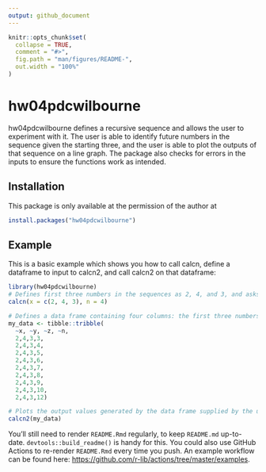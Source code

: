 ```yaml
---
output: github_document
---
```


<!-- README.md is generated from README.Rmd. Please edit that file -->

```r
knitr::opts_chunk$set(
  collapse = TRUE,
  comment = "#>",
  fig.path = "man/figures/README-",
  out.width = "100%"
)
```

# hw04pdcwilbourne

<!-- badges: start -->
<!-- badges: end -->

hw04pdcwilbourne defines a recursive sequence and allows the user to experiment with it. The user is able to identify future numbers in the sequence given the starting three, and the user is able to plot the outputs of that sequence on a line graph. The package also checks for errors in the inputs to ensure the functions work as intended.

## Installation

This package is only available at the permission of the author at

``` r
install.packages("hw04pdcwilbourne")
```

## Example

This is a basic example which shows you how to call calcn, define a dataframe to input to calcn2, and call calcn2 on that dataframe:

```r
library(hw04pdcwilbourne)
# Defines first three numbers in the sequences as 2, 4, and 3, and asks to find the 4th number in the sequence.
calcn(x = c(2, 4, 3), n = 4)

# Defines a data frame containing four columns: the first three numbers in the sequence, and then the number to find in the sequence
my_data <- tibble::tribble(
  ~x, ~y, ~z, ~n,
  2,4,3,3,
  2,4,3,4,
  2,4,3,5,
  2,4,3,6,
  2,4,3,7,
  2,4,3,8,
  2,4,3,9,
  2,4,3,10,
  2,4,3,12)

# Plots the output values generated by the data frame supplied by the user
calcn2(my_data)

```


You'll still need to render `README.Rmd` regularly, to keep `README.md` up-to-date. `devtools::build_readme()` is handy for this. You could also use GitHub Actions to re-render `README.Rmd` every time you push. An example workflow can be found here: <https://github.com/r-lib/actions/tree/master/examples>.
